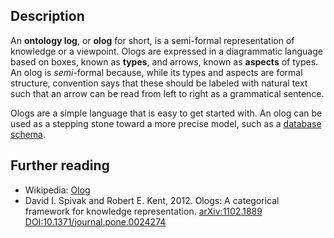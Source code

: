 
## Description

An **ontology log**, or **olog** for short, is a semi-formal representation of
knowledge or a viewpoint. Ologs are expressed in a diagrammatic language based
on boxes, known as **types**, and arrows, known as **aspects** of types. An olog
is *semi*-formal because, while its types and aspects are formal structure,
convention says that these should be labeled with natural text such that an
arrow can be read from left to right as a grammatical sentence.

Ologs are a simple language that is easy to get started with. An olog can be
used as a stepping stone toward a more precise model, such as a <A
href="../simple-schema">database schema</A>.

## Further reading

- Wikipedia: [Olog](https://en.wikipedia.org/wiki/Olog)
- David I. Spivak and Robert E. Kent, 2012.
  Ologs: A categorical framework for knowledge representation.
  [arXiv:1102.1889](https://arxiv.org/abs/1102.1889)
  [DOI:10.1371/journal.pone.0024274](https://doi.org/10.1371/journal.pone.0024274)
